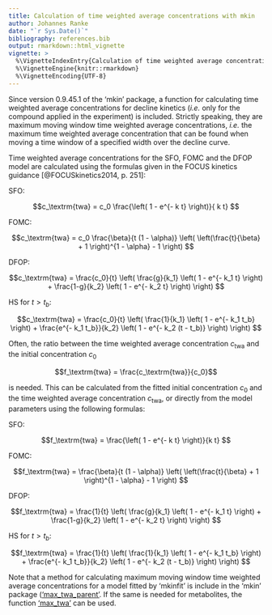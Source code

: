 ```yaml
---
title: Calculation of time weighted average concentrations with mkin
author: Johannes Ranke
date: "`r Sys.Date()`"
bibliography: references.bib
output: rmarkdown::html_vignette
vignette: >
  %\VignetteIndexEntry{Calculation of time weighted average concentrations with mkin}
  %\VignetteEngine{knitr::rmarkdown}
  %\VignetteEncoding{UTF-8}
---
```


Since version 0.9.45.1 of the 'mkin' package, a function for calculating
time weighted average concentrations for decline kinetics (*i.e.* only
for the compound applied in the experiment) is included. Strictly
speaking, they are maximum moving window time weighted average concentrations,
*i.e.* the maximum time weighted average concentration that can be found
when moving a time window of a specified width over the decline curve.

Time weighted average concentrations for the SFO, FOMC and the DFOP model are
calculated using the formulas given in the FOCUS kinetics guidance
[@FOCUSkinetics2014, p. 251]:

SFO:

$$c_\textrm{twa} = c_0 \frac{\left( 1 - e^{- k t} \right)}{ k t} $$

FOMC:

$$c_\textrm{twa} = c_0 \frac{\beta}{t (1 - \alpha)}
                   \left( \left(\frac{t}{\beta} + 1 \right)^{1 - \alpha} - 1 \right) $$

DFOP:

$$c_\textrm{twa} = \frac{c_0}{t} \left(
  \frac{g}{k_1} \left( 1 - e^{- k_1 t} \right) +
  \frac{1-g}{k_2} \left( 1 - e^{- k_2 t} \right)  \right) $$

HS for $t > t_b$:

$$c_\textrm{twa} = \frac{c_0}{t} \left(
  \frac{1}{k_1} \left( 1 - e^{- k_1 t_b} \right) +
  \frac{e^{- k_1 t_b}}{k_2} \left( 1 - e^{- k_2 (t - t_b)} \right)  \right) $$

Often, the ratio between the time weighted average concentration $c_\textrm{twa}$
and the initial concentration $c_0$

$$f_\textrm{twa} = \frac{c_\textrm{twa}}{c_0}$$

is needed. This can be calculated from the fitted initial concentration $c_0$ and
the time weighted average concentration $c_\textrm{twa}$, or directly from
the model parameters using the following formulas:

SFO:

$$f_\textrm{twa} = \frac{\left( 1 - e^{- k t} \right)}{k t} $$

FOMC:

$$f_\textrm{twa} = \frac{\beta}{t (1 - \alpha)}
                   \left( \left(\frac{t}{\beta} + 1 \right)^{1 - \alpha} - 1 \right) $$

DFOP:

$$f_\textrm{twa} = \frac{1}{t} \left(
  \frac{g}{k_1} \left( 1 - e^{- k_1 t} \right) +
  \frac{1-g}{k_2} \left( 1 - e^{- k_2 t} \right)  \right) $$

HS for $t > t_b$:

$$f_\textrm{twa} = \frac{1}{t} \left(
  \frac{1}{k_1} \left( 1 - e^{- k_1 t_b} \right) +
  \frac{e^{- k_1 t_b}}{k_2} \left( 1 - e^{- k_2 (t - t_b)} \right)  \right) $$

Note that a method for calculating maximum moving window time weighted average
concentrations for a model fitted by 'mkinfit' is include in the 
'mkin' package (['max_twa_parent'](https://pkgdown.jrwb.de/mkin/reference/max_twa_parent.html).
If the same is needed for metabolites, the function 
['max_twa'](https://pkgdown.jrwb.de/pfm/reference/max_twa.html) can be used.
